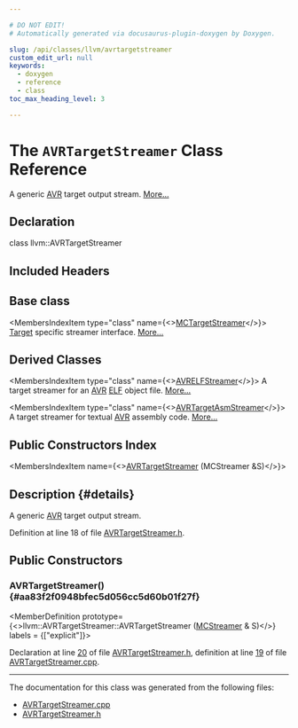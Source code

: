```yaml
---

# DO NOT EDIT!
# Automatically generated via docusaurus-plugin-doxygen by Doxygen.

slug: /api/classes/llvm/avrtargetstreamer
custom_edit_url: null
keywords:
  - doxygen
  - reference
  - class
toc_max_heading_level: 3

---
```





# The `AVRTargetStreamer` Class Reference

<DoxygenPage pluginConfig={pluginConfig}>

A generic <a href="/docs/api/namespaces/llvm/avr">AVR</a> target output stream. <a href="#details">More...</a>

## Declaration

<CodeBlock>class llvm::AVRTargetStreamer</CodeBlock>

## Included Headers

<IncludesList>
<IncludesListItem
  filePath="Target/AVR/MCTargetDesc/AVRTargetStreamer.h"
  permalink="/docs/api/files/lib/lib/target/lib/target/avr/lib/target/avr/mctargetdesc/avrtargetstreamer-h"
  isLocal="true" />
</IncludesList>

## Base class

<MembersIndex>

<MembersIndexItem
  type="class"
  name={<><a href="/docs/api/classes/llvm/mctargetstreamer">MCTargetStreamer</a></>}>
<a href="/docs/api/classes/llvm/target">Target</a> specific streamer interface. <a href="/docs/api/classes/llvm/mctargetstreamer/#details">More...</a>
</MembersIndexItem>

</MembersIndex>

## Derived Classes

<MembersIndex>

<MembersIndexItem
  type="class"
  name={<><a href="/docs/api/classes/llvm/avrelfstreamer">AVRELFStreamer</a></>}>
A target streamer for an <a href="/docs/api/namespaces/llvm/avr">AVR</a> <a href="/docs/api/namespaces/llvm/elf">ELF</a> object file. <a href="/docs/api/classes/llvm/avrelfstreamer/#details">More...</a>
</MembersIndexItem>

<MembersIndexItem
  type="class"
  name={<><a href="/docs/api/classes/llvm/avrtargetasmstreamer">AVRTargetAsmStreamer</a></>}>
A target streamer for textual <a href="/docs/api/namespaces/llvm/avr">AVR</a> assembly code. <a href="/docs/api/classes/llvm/avrtargetasmstreamer/#details">More...</a>
</MembersIndexItem>

</MembersIndex>

## Public Constructors Index

<MembersIndex>

<MembersIndexItem
  name={<><a href="#aa83f2f0948bfec5d056cc5d60b01f27f">AVRTargetStreamer</a> (MCStreamer &amp;S)</>}>
</MembersIndexItem>

</MembersIndex>

## Description {#details}

A generic <a href="/docs/api/namespaces/llvm/avr">AVR</a> target output stream.

Definition at line 18 of file <a href="/docs/api/files/lib/lib/target/lib/target/avr/lib/target/avr/mctargetdesc/avrtargetstreamer-h">AVRTargetStreamer.h</a>.

<SectionDefinition>

## Public Constructors

### AVRTargetStreamer() {#aa83f2f0948bfec5d056cc5d60b01f27f}

<MemberDefinition
  prototype={<>llvm::AVRTargetStreamer::AVRTargetStreamer (<a href="/docs/api/classes/llvm/mcstreamer">MCStreamer</a> &amp; S)</>}
  labels = {["explicit"]}>

Declaration at line <a href="/docs/api/files/lib/lib/target/lib/target/avr/lib/target/avr/mctargetdesc/avrtargetstreamer-h/#l00020">20</a> of file <a href="/docs/api/files/lib/lib/target/lib/target/avr/lib/target/avr/mctargetdesc/avrtargetstreamer-h">AVRTargetStreamer.h</a>, definition at line <a href="/docs/api/files/lib/lib/target/lib/target/avr/lib/target/avr/mctargetdesc/avrtargetstreamer-cpp/#l00019">19</a> of file <a href="/docs/api/files/lib/lib/target/lib/target/avr/lib/target/avr/mctargetdesc/avrtargetstreamer-cpp">AVRTargetStreamer.cpp</a>.
</MemberDefinition>

</SectionDefinition>

<hr/>

The documentation for this class was generated from the following files:

<ul>
<li><a href="/docs/api/files/lib/lib/target/lib/target/avr/lib/target/avr/mctargetdesc/avrtargetstreamer-cpp">AVRTargetStreamer.cpp</a></li>
<li><a href="/docs/api/files/lib/lib/target/lib/target/avr/lib/target/avr/mctargetdesc/avrtargetstreamer-h">AVRTargetStreamer.h</a></li>
</ul>

</DoxygenPage>

